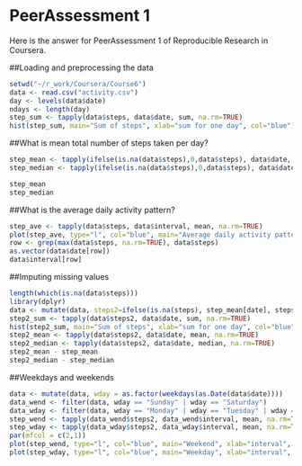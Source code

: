 PeerAssessment 1
=========================================================

Here is the answer for PeerAssessment 1 of Reproducible Research in Coursera.

##Loading and preprocessing the data

```r
setwd("~/r_work/Coursera/Course6")
data <- read.csv("activity.csv")
day <- levels(data$date)
ndays <- length(day)
step_sum <- tapply(data$steps, data$date, sum, na.rm=TRUE)
hist(step_sum, main="Sum of steps", xlab="sum for one day", col="blue")
```

##What is mean total number of steps taken per day?

```r
step_mean <- tapply(ifelse(is.na(data$steps),0,data$steps), data$date, mean, na.rm=TRUE)
step_median <- tapply(ifelse(is.na(data$steps),0,data$steps), data$date, median, na.rm=TRUE)

step_mean
step_median
```

##What is the average daily activity pattern?

```r
step_ave <- tapply(data$steps, data$interval, mean, na.rm=TRUE)
plot(step_ave, type="l", col="blue", main="Average daily activity pattern", xlab="interval", ylab="average number of steps")
row <- grep(max(data$steps, na.rm=TRUE), data$steps)
as.vector(data$date[row])
data$interval[row]
```

##Imputing missing values

```r
length(which(is.na(data$steps)))
library(dplyr)
data <- mutate(data, steps2=ifelse(is.na(steps), step_mean[date], steps))
step2_sum <- tapply(data$steps2, data$date, sum, na.rm=TRUE)
hist(step2_sum, main="Sum of steps", xlab="sum for one day", col="blue")
step2_mean <- tapply(data$steps2, data$date, mean, na.rm=TRUE)
step2_median <- tapply(data$steps2, data$date, median, na.rm=TRUE)
step2_mean - step_mean
step2_median - step_median

```

##Weekdays and weekends

```r
data <- mutate(data, wday = as.factor(weekdays(as.Date(data$date))))
data_wend <- filter(data, wday == "Sunday" | wday == "Saturday")
data_wday <- filter(data, wday == "Monday" | wday == "Tuesday" | wday == "Wednesday" | wday == "Thursday" | wday == "Friday")
step_wend <- tapply(data_wend$steps2, data_wend$interval, mean, na.rm=TRUE)
step_wday <- tapply(data_wday$steps2, data_wday$interval, mean, na.rm=TRUE)
par(mfcol = c(2,1))
plot(step_wend, type="l", col="blue", main="Weekend", xlab="interval", ylab="average number of steps")
plot(step_wday, type="l", col="blue", main="Weekday", xlab="interval", ylab="average number of steps")

```
